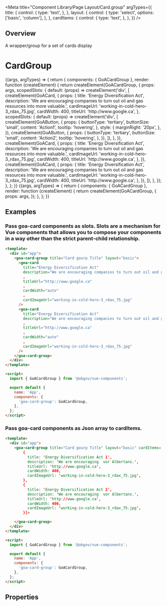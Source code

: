 
<Meta
  title="Component Library/Page Layout/Card.group"
  argTypes={{
    title: {
      control: {
        type: 'text',
      },
    },
    layout: {
      control: {
        type: 'select',
        options: ['basic', 'column'],
      },
    },
    cardItems: {
      control: {
        type: 'text',
      },
    },
  }}
/>

## Overview

A wrapper/group for a set of cards display

# CardGroup

<Canvas>
  <Story
    name="Variants"
    height={200}
    args={{
      title: 'Card gourp Title',
      layout: 'basic',
    }}
  >
    {(args, argTypes) => {
      return {
        components: { GoACardGroup },
        render: function (createElement) {
          return createElement(GoACardGroup, {
            props: args,
            scopedSlots: {
              default: (props) =>
                createElement('div', [
                  createElement(GoACard, {
                    props: {
                      title: 'Energy Diversification Act',
                      description:
                        'We are encouraging companies to turn out oil and gas resources into more valuable.',
                      cardImageUrl: 'working-in-cold-hero-3_rdax_75.jpg',
                      cardWidth: 400,
                      titleUrl: 'http://www.google.ca',
                    },
                    scopedSlots: {
                      default: (props) =>
                        createElement('div', [
                          createElement(GoAButton, {
                            props: {
                              buttonType: 'tertiary',
                              buttonSize: 'small',
                              content: 'Action1',
                              tooltip: 'hovering',
                            },
                            style: {
                              marginRight: '20px',
                            },
                          }),
                          createElement(GoAButton, {
                            props: {
                              buttonType: 'tertiary',
                              buttonSize: 'small',
                              content: 'Action2',
                              tooltip: 'hovering',
                            },
                          }),
                        ]),
                    },
                  }),
                  createElement(GoACard, {
                    props: {
                      title: 'Energy Diversification Act',
                      description:
                        'We are encouraging companies to turn out oil and gas resources into more valuable.',
                      cardImageUrl: 'working-in-cold-hero-3_rdax_75.jpg',
                      cardWidth: 400,
                      titleUrl: 'http://www.google.ca',
                    },
                  }),
                  createElement(GoACard, {
                    props: {
                      title: 'Energy Diversification Act',
                      description:
                        'We are encouraging companies to turn out oil and gas resources into more valuable.',
                      cardImageUrl: 'working-in-cold-hero-3_rdax_75.jpg',
                      cardWidth: 400,
                      titleUrl: 'http://www.google.ca',
                    },
                  }),
                ]),
            },
          });
        },
      };
    }}
  </Story>
</Canvas>

<Canvas>
  <Story
    name="CardItems"
    height={200}
    args={{
      title: 'Card gourp Title',
      layout: 'basic',
      cardItems: [
        {
          title: 'Energy Diversification Act 1',
          description: 'We are encouraging  vor Albertans.',
          titleUrl: 'http://www.google.ca',
          cardWidth: 400,
          cardImageUrl: 'working-in-cold-hero-3_rdax_75.jpg',
        },
        {
          title: 'Energy Diversification Act 2',
          description: 'We are encouraging  vor Albertans.',
          titleUrl: 'http://www.google.ca',
          cardWidth: 400,
          cardImageUrl: 'working-in-cold-hero-3_rdax_75.jpg',
        },
      ],
    }}
  >
    {(args, argTypes) => {
      return {
        components: { GoACardGroup },
        render: function (createElement) {
          return createElement(GoACardGroup, {
            props: args,
          });
        },
      };
    }}
  </Story>
</Canvas>

## Examples

### Pass goa-card components as slots. Slots are a mechanism for Vue components that allows you to compose your components in a way other than the strict parent-child relationship.

```html
<template>
  <div id="app">
    <goa-card-group title="Card gourp Title" layout="basic">
      <goa-card
        title="Energy Diversification Act"
        description="We are encouraging companies to turn out oil and gas resources into more valuable products-creating good jobs for Albertans."
        ,
        titleUrl="http://www.google.ca"
        ,
        cardWidth="auto"
        ,
        cardImageUrl="working-in-cold-hero-3_rdax_75.jpg"
      />
      <goa-card
        title="Energy Diversification Act"
        description="We are encouraging companies to turn out oil and gas resources into more valuable products-creating good jobs for Albertans."
        ,
        titleUrl="http://www.google.ca"
        ,
        cardWidth="auto"
        ,
        cardImageUrl="working-in-cold-hero-3_rdax_75.jpg"
      />
    </goa-card-group>
  </div>
</template>

<script>
  import { GoACardGroup } from '@abgov/vue-components';

  export default {
    name: 'App',
    components: {
      'goa-card-group': GoACardGroup,
    },
  };
</script>
```

### Pass goa-card components as Json array to cardItems.

```html
<template>
  <div id="app">
    <goa-card-group title="Card gourp Title" layout="basic" cardItems=[
        {
          title: 'Energy Diversification Act 1',
          description: 'We are encouraging  vor Albertans.',
          titleUrl: 'http://www.google.ca',
          cardWidth: 400,
          cardImageUrl: 'working-in-cold-hero-3_rdax_75.jpg',
        },
        {
          title: 'Energy Diversification Act 2',
          description: 'We are encouraging  vor Albertans.',
          titleUrl: 'http://www.google.ca',
          cardWidth: 400,
          cardImageUrl: 'working-in-cold-hero-3_rdax_75.jpg',
        }]>

    </goa-card-group>
  </div>
</template>

<script>
  import { GoACardGroup } from '@abgov/vue-components';

  export default {
    name: 'App',
    components: {
      'goa-card-group': GoACardGroup,
    },
  };
</script>
```

## Properties

<ArgsTable of={GoACardGroup} />
<Description of={GoACardGroup} />
